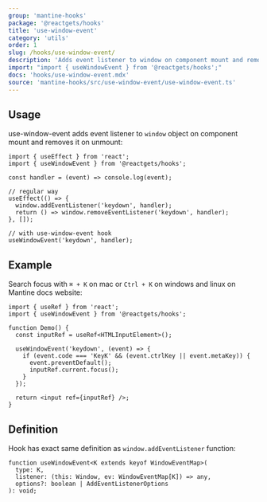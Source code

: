 ```yaml
---
group: 'mantine-hooks'
package: '@reactgets/hooks'
title: 'use-window-event'
category: 'utils'
order: 1
slug: /hooks/use-window-event/
description: 'Adds event listener to window on component mount and removes it on unmount'
import: "import { useWindowEvent } from '@reactgets/hooks';"
docs: 'hooks/use-window-event.mdx'
source: 'mantine-hooks/src/use-window-event/use-window-event.ts'
---
```


## Usage

use-window-event adds event listener to `window` object on component mount and removes it on unmount:

```tsx
import { useEffect } from 'react';
import { useWindowEvent } from '@reactgets/hooks';

const handler = (event) => console.log(event);

// regular way
useEffect(() => {
  window.addEventListener('keydown', handler);
  return () => window.removeEventListener('keydown', handler);
}, []);

// with use-window-event hook
useWindowEvent('keydown', handler);
```

## Example

Search focus with `⌘ + K` on mac or `Ctrl + K` on windows and linux on Mantine docs website:

```tsx
import { useRef } from 'react';
import { useWindowEvent } from '@reactgets/hooks';

function Demo() {
  const inputRef = useRef<HTMLInputElement>();

  useWindowEvent('keydown', (event) => {
    if (event.code === 'KeyK' && (event.ctrlKey || event.metaKey)) {
      event.preventDefault();
      inputRef.current.focus();
    }
  });

  return <input ref={inputRef} />;
}
```

## Definition

Hook has exact same definition as `window.addEventListener` function:

```tsx
function useWindowEvent<K extends keyof WindowEventMap>(
  type: K,
  listener: (this: Window, ev: WindowEventMap[K]) => any,
  options?: boolean | AddEventListenerOptions
): void;
```
